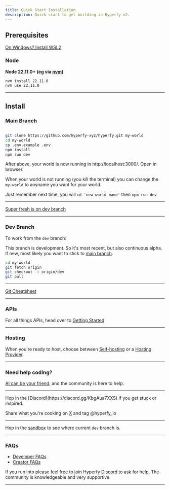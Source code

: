 ```yaml
---
title: Quick Start Installation
description: Quick start to get building in Hyperfy v2.
---
```


## Prerequisites


<Aside title="WSL2 Recommended">

[On Windows?  Install WSL2](/guides/coding/#wsl2)

<Icon name="linux" />
</Aside>


### Node

**Node 22.11.0+ (eg via [nvm](https://github.com/nvm-sh/nvm?tab=readme-ov-file#installing-and-updating))**

```sh frame="none"
nvm install 22.11.0
nvm use 22.11.0

```

---

## Install

### Main Branch

```sh frame="none"

git clone https://github.com/hyperfy-xyz/hyperfy.git my-world
cd my-world
cp .env.example .env
npm install
npm run dev

```

After above, your world is now running in http://localhost:3000/. Open in browser.

<Badge text="Success" variant="success" />

When your world is not running (you kill the terminal) you can change the `my-world` to anyname you want for your world.

Just remember next time, you will `cd 'new world name'` then `npm run dev`

---


<Card title="Hyperfy v2 Repo" icon="star">

<GithubCard owner="hyperfy-xyz" repo="hyperfy"/>

[Super fresh is on dev branch](https://github.com/hyperfy-xyz/hyperfy/tree/dev)
</Card>

---

### Dev Branch

To work from the `dev` branch:

<Aside title="Alpha Branch" type="caution">

This branch is development.  So it's most recent, but also continuous alpha.  If new, most likely you want to stick to [main branch](https://github.com/hyperfy-xyz/hyperfy.git).

</Aside>


```sh frame="none"
cd my-world
git fetch origin
git checkout -t origin/dev
git pull
```

---


<Aside title="Need a Git refresher?" type="tip">

[Git Cheatsheet](https://education.github.com/git-cheat-sheet-education.pdf)

</Aside>


---

### APIs

For all things APIs, head over to [Getting Started](/docs/getting-started).


---


### Hosting

When you're ready to host, choose between [Self-hosting](/hosting/self) or a [Hosting Provider](/hosting/provider).

---

### Need help coding?

[AI can be your friend](/guides/coding/ai/), and the community is here to help.

---

<Aside type="tip" title="Have fun!">
Hop in the [Discord](https://discord.gg/KbgAua7XXS) if you get stuck or inspired.

Share what you're cooking on [X](https://x.com/hyperfy_io) and tag @hyperfy_io
</Aside>

---

Hop in the [sandbox](https://play.hyperfy.xyz/) to see where current `dev` branch is.

---

### FAQs

- [Developer FAQs](/faq/developer)
- [Creator FAQs](/faq/creator)

If you run into please feel free to join Hyperfy [Discord](https://discord.gg/KbgAua7XXS) to ask for help.  The community is knowledgeable and very supportive.

---